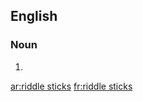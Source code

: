 
==English==

===Noun===
{{head|en|plural}}

# {{plural of|riddle stick|lang=en}}

[[ar:riddle sticks]]
[[fr:riddle sticks]]